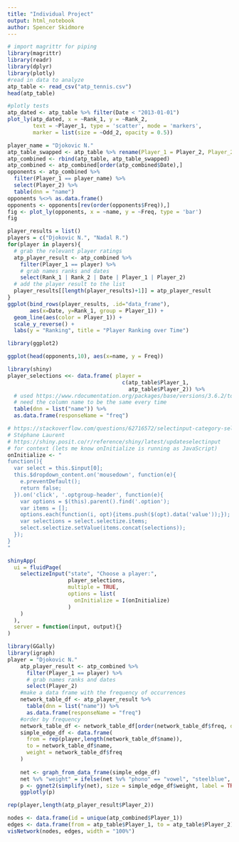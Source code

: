 ```yaml
---
title: "Individual Project"
output: html_notebook
author: Spencer Skidmore
---
```




```r
# import magrittr for piping
library(magrittr)
library(readr)
library(dplyr)
library(plotly)
#read in data to analyze
atp_table <- read_csv("atp_tennis.csv")
head(atp_table)

```
```r
#plotly tests
atp_dated <- atp_table %>% filter(Date < "2013-01-01")
plot_ly(atp_dated, x = ~Rank_1, y = ~Rank_2, 
        text = ~Player_1, type = 'scatter', mode = 'markers',
        marker = list(size = ~Odd_2, opacity = 0.5))
```

```r
player_name = "Djokovic N."
atp_table_swapped <- atp_table %>% rename(Player_1 = Player_2, Player_2 = Player_1)
atp_combined <- rbind(atp_table, atp_table_swapped)
atp_combined <- atp_combined[order(atp_combined$Date),]
opponents <- atp_combined %>%
  filter(Player_1 == player_name) %>%
  select(Player_2) %>%
  table(dnn = "name")
opponents %<>% as.data.frame()
opponents <- opponents[rev(order(opponents$Freq)),]
fig <- plot_ly(opponents, x = ~name, y = ~Freq, type = 'bar')
fig
```
```r
player_results = list()
players = c("Djokovic N.", "Nadal R.")
for(player in players){
  # grab the relevant player ratings
  atp_player_result <- atp_combined %>%
    filter(Player_1 == player) %>%
    # grab names ranks and dates
    select(Rank_1 | Rank_2 | Date | Player_1 | Player_2)
  # add the player result to the list
  player_results[[length(player_results)+1]] = atp_player_result
}
ggplot(bind_rows(player_results, .id="data_frame"),
       aes(x=Date, y=Rank_1, group = Player_1)) +
  geom_line(aes(color = Player_1)) +
  scale_y_reverse() +
  labs(y = "Ranking", title = "Player Ranking over Time")

```

```r

library(ggplot2)

ggplot(head(opponents,10), aes(x=name, y = Freq))
```

```r
library(shiny)
player_selections <<- data.frame( player = 
                                    c(atp_table$Player_1, 
                                      atp_table$Player_2)) %>%
  # used https://www.rdocumentation.org/packages/base/versions/3.6.2/topics/table
  # need the column name to be the same every time
  table(dnn = list("name")) %>%
  as.data.frame(responseName = "freq")

# https://stackoverflow.com/questions/62716572/selectinput-category-selection
# Stéphane Laurent
# https://shiny.posit.co/r/reference/shiny/latest/updateselectinput
# for context (lets me know onInitialize is running as JavaScript)
onInitialize <- "
function(){
  var select = this.$input[0];
  this.$dropdown_content.on('mousedown', function(e){
    e.preventDefault(); 
    return false;
  }).on('click', '.optgroup-header', function(e){
    var options = $(this).parent().find('.option');
    var items = [];
    options.each(function(i, opt){items.push($(opt).data('value'));});
    var selections = select.selectize.items;
    select.selectize.setValue(items.concat(selections));
  });
}
"

shinyApp(
  ui = fluidPage(
    selectizeInput("state", "Choose a player:",
                   player_selections,
                   multiple = TRUE, 
                   options = list(
                     onInitialize = I(onInitialize)
                   )
    )
  ),
  server = function(input, output){}
)
```

```r
library(GGally)
library(igraph)
player = "Djokovic N." 
    atp_player_result <- atp_combined %>%
      filter(Player_1 == player) %>%
      # grab names ranks and dates
      select(Player_2)
    #make a data frame with the frequency of occurrences
    network_table_df <- atp_player_result %>%
      table(dnn = list("name")) %>%
      as.data.frame(responseName = "freq")
    #order by frequency
    network_table_df <- network_table_df[order(network_table_df$freq, decreasing = TRUE),]
    simple_edge_df <- data.frame(
      from = rep(player,length(network_table_df$name)),
      to = network_table_df$name,
      weight = network_table_df$freq
    )
    
    net <- graph_from_data_frame(simple_edge_df)
    net %v% "weight" = ifelse(net %v% "phono" == "vowel", "steelblue", "tomato")
    p <- ggnet2(simplify(net), size = simple_edge_df$weight, label = TRUE)
    ggplotly(p)
```
```r
rep(player,length(atp_player_result$Player_2))
```

```r
nodes <- data.frame(id = unique(atp_combined$Player_1))
edges <- data.frame(from = atp_table$Player_1, to = atp_table$Player_2)
visNetwork(nodes, edges, width = "100%")
```


